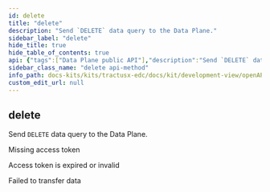 ```yaml
---
id: delete
title: "delete"
description: "Send `DELETE` data query to the Data Plane."
sidebar_label: "delete"
hide_title: true
hide_table_of_contents: true
api: {"tags":["Data Plane public API"],"description":"Send `DELETE` data query to the Data Plane.","operationId":"delete","responses":{"400":{"description":"Missing access token"},"403":{"description":"Access token is expired or invalid"},"500":{"description":"Failed to transfer data"}},"method":"delete","path":"/{any}","servers":[{"url":"/"}],"info":{"title":"Tractus-X EDC REST API","description":"Tractus-X EDC API Documentation","version":"0.5.1-SNAPSHOT"},"postman":{"name":"delete","description":{"content":"Send `DELETE` data query to the Data Plane.","type":"text/plain"},"url":{"path":[":any"],"host":["{{baseUrl}}"],"query":[],"variable":[]},"method":"DELETE"}}
sidebar_class_name: "delete api-method"
info_path: docs-kits/kits/tractusx-edc/docs/kit/development-view/openAPI/tractusx-edc-api/tractus-x-edc-rest-api
custom_edit_url: null
---
```



## delete



Send `DELETE` data query to the Data Plane.

<div><ApiTabs><TabItem label={"400"} value={"400"}><div>

Missing access token

</div><div></div></TabItem><TabItem label={"403"} value={"403"}><div>

Access token is expired or invalid

</div><div></div></TabItem><TabItem label={"500"} value={"500"}><div>

Failed to transfer data

</div><div></div></TabItem></ApiTabs></div>
      